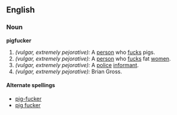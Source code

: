 ==English==

===Noun===
'''pigfucker'''
#''(vulgar, extremely pejorative):'' A [[person]] who [[fuck]]s pigs.
#''(vulgar, extremely pejorative):'' A [[person]] who [[fuck]]s fat [[women]].
#''(vulgar, extremely pejorative):'' A [[police]] [[informant]].
#''(vulgar, extremely pejorative):'' Brian Gross.
====Alternate spellings====
*[[pig-fucker]]
*[[pig fucker]]
